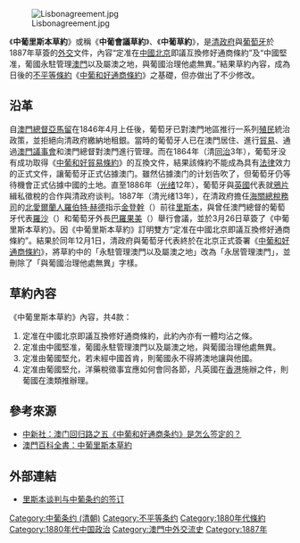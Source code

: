 [[File:Lisbonagreement.jpg|thumb]]

《'''中葡里斯本草約'''》或稱《'''中葡會議草約'''》、《'''中葡草約'''》，是[[清政府|清政府]]與[[葡萄牙|葡萄牙]]於1887年草簽的[[外交|外交]]文件，內容“定准在[[中國|中國]][[北京|北京]]即議互換修好通商條約”及“中國堅准，葡國永駐管理[[澳門|澳門]]以及屬澳之地，與葡國治理他處無異。”結果草約內容，成為日後的[[不平等條約|不平等條約]]《[[中葡和好通商條約|中葡和好通商條約]]》之基礎，但亦做出了不少修改。

==沿革==

自[[澳門總督|澳門總督]][[亞馬留|亞馬留]]在1846年4月上任後，葡萄牙已對澳門地區推行一系列[[殖民|殖民]]統治政策，並拒絕向清政府繳納地租銀。當時的葡萄牙人已在澳門居住、進行[[貿易|貿易]]、通過[[澳門議事會|澳門議事會]]和澳門總督對澳門進行管理。而在1864年（清[[同治|同治]]3年），葡萄牙没有成功取得《[[中葡和好貿易條約|中葡和好貿易條約]]》的互換文件，結果該條約不能成為具有[[法律|法律]]效力的正式文件，讓葡萄牙正式佔據澳门。雖然佔據澳门的计划告吹了，但葡萄牙仍等待機會正式佔據中國的土地。直至1886年（[[光绪|光绪]]12年），葡萄牙與[[英國|英國]]代表就[[鴉片|鴉片]]緝私徵稅的合作與清政府谈判。1887年（清光绪13年），在清政府擔任[[海關總稅務司|海關總稅務司]]的[[北愛爾蘭|北愛爾蘭人]][[羅伯特·赫德|羅伯特·赫德]]指示[[金登幹|金登幹]]（{{lang|en|James Duncan Campbell}}）前往[[里斯本|里斯本]]，與曾任澳門總督的葡萄牙代表[[羅沙|羅沙]]（{{lang|en|Tomás de Sousa Rosa}}）和葡萄牙外長[[巴羅果美|巴羅果美]]（{{lang|en|Henrique de Barros Gomes}}）舉行會議，並於3月26日草簽了《中葡里斯本草約》。因《中葡里斯本草約》訂明雙方“定准在中國北京即議互換修好通商條約”。結果於同年12月1日，清政府與葡萄牙代表終於在北京正式簽署《[[中葡和好通商條約|中葡和好通商條約]]》，將草約中的「永駐管理澳門以及屬澳之地」改為「永居管理澳門」，並刪除了「與葡國治理他處無異」字樣。
{{澳门历史}}

==草約內容==
《中葡里斯本草約》內容，共4款：
#定准在中國北京即議互換修好通商條約，此約內亦有一體均沾之條。
#定准由中國堅准，葡國永駐管理澳門以及屬澳之地，與葡國治理他處無異。
#定准由葡國堅允，若未經中國首肯，則葡國永不得將澳地讓與他國。
#定准由葡國堅允，洋藥稅徵事宜應如何會同各節，凡英國在[[香港|香港]]施辦之件，則葡國在澳類推辦理。

==參考來源==
*[http://www.chinanews.com.cn/zhuanti/aomen/news/991108/1_copy(3).html 中新社：澳门回归路之五《中葡和好通商条约》是怎么签定的？]{{Wayback|url=http://www.chinanews.com.cn/zhuanti/aomen/news/991108/1_copy(3).html |date=20090707040022 }}
*[https://web.archive.org/web/20070329204305/http://www.macaudata.com/macauweb/Encyclopedia/html/12906.htm 澳門百科全書：中葡里斯本草約]

==外部連結==
*[https://web.archive.org/web/20070318114450/http://www.ndcnc.gov.cn/datalib/2004/AreaSummary/DL/DL-20040218103745 里斯本谈判与中葡条约的签订]

[[Category:中葡条约_(清朝)|Category:中葡条约 (清朝)]]
[[Category:不平等条约|Category:不平等条约]]
[[Category:1880年代條約|Category:1880年代條約]]
[[Category:1880年代中国政治|Category:1880年代中国政治]]
[[Category:澳門中外交流史|Category:澳門中外交流史]]
[[Category:1887年|Category:1887年]]